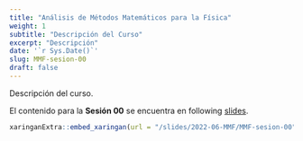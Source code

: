 ```yaml
---
title: "Análisis de Métodos Matemáticos para la Física"
weight: 1
subtitle: "Descripción del Curso"
excerpt: "Descripción"
date: '`r Sys.Date()`'
slug: MMF-sesion-00
draft: false
---
```


Descripción del curso.

El contenido para la **Sesión 00** se encuentra en following [slides](/slides/2022-06-MMF/MMF-sesion-00).

```r
xaringanExtra::embed_xaringan(url = "/slides/2022-06-MMF/MMF-sesion-00", ratio = "4:3")
```